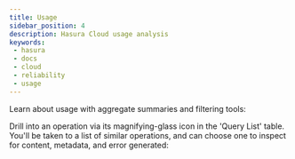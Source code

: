 ```yaml
---
title: Usage
sidebar_position: 4
description: Hasura Cloud usage analysis
keywords:
 - hasura
 - docs
 - cloud
 - reliability
 - usage
---
```



Learn about usage with aggregate summaries and filtering tools:

<Thumbnail
  src="/img/graphql/cloud/metrics/pro-tab-usage.png"
  alt="Hasura Cloud Console usage tab"
  width="437px"
/>

Drill into an operation via its magnifying-glass icon in the 'Query
List' table. You'll be taken to a list of similar operations, and can
choose one to inspect for content, metadata, and error generated:

<Thumbnail
  alt="Hasura Cloud Console inspect an operation"
  src="/img/graphql/cloud/metrics/pro-tab-operations-inspect.png"
  width="437px"
/>
